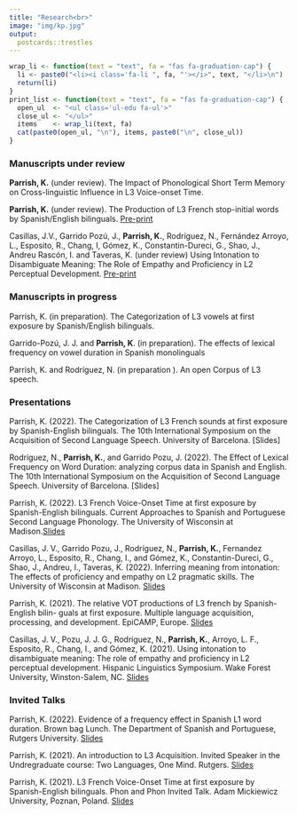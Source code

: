 ```yaml
---
title: "Research<br>"
image: "img/kp.jpg"
output:
  postcards::trestles
---
```



```r
wrap_li <- function(text = "text", fa = "fas fa-graduation-cap") {
  li <- paste0("<li><i class='fa-li ", fa, "'></i>", text, "</li>\n")
  return(li)
}
print_list <- function(text = "text", fa = "fas fa-graduation-cap") {
  open_ul  <- "<ul class='ul-edu fa-ul'>"
  close_ul <- "</ul>"
  items    <- wrap_li(text, fa)
  cat(paste0(open_ul, "\n"), items, paste0("\n", close_ul))
}
```


### Manuscripts under review

**Parrish, K.** (under review). The Impact of Phonological Short Term Memory on   Cross-linguistic Influence in L3 Voice-onset Time.

**Parrish, K.** (under review). The Production of L3 French stop-initial words by Spanish/English bilinguals. [Pre-print](https://doi.org/10.13140/RG.2.2.17665.99689)

Casillas, J.V., Garrido Pozú, J., **Parrish, K.**, Rodríguez, N., Fernández Arroyo,    L., Esposito, R., Chang, I, Gómez, K., Constantin-Dureci, G., Shao, J., Andreu   Rascón, I. and Taveras, K. (under review) Using Intonation to Disambiguate Meaning: The Role of Empathy and Proficiency in L2 Perceptual Development. [Pre-print](https://psyarxiv.com/e5vk2/)

### Manuscripts in progress

Parrish, K. (in preparation). The Categorization of L3 vowels at first exposure by Spanish/English bilinguals.

Garrido-Pozú, J. J. and **Parrish, K**. (in preparation). The effects of lexical  frequency on vowel duration in Spanish monolinguals

Parrish, K. and Rodríguez, N. (in preparation ). An open Corpus of L3 speech.

### Presentations

Parrish, K. (2022). The Categorization of L3 French sounds at first exposure by Spanish-English bilinguals. The 10th International Symposium on the Acquisition of Second Language Speech. University of Barcelona. [Slides]

Rodríguez, N., **Parrish, K.**, and Garrido Pozu, J. (2022). The Effect of Lexical Frequency on Word Duration: analyzing corpus data in Spanish and English. The 10th International Symposium on the Acquisition of Second Language Speech. University of Barcelona. [Slides]

Parrish, K. (2022). L3 French Voice-Onset Time at first exposure by Spanish-English bilinguals. Current Approaches to Spanish and Portuguese Second Language Phonology. The University of Wisconsin at Madison.[Slides](https://kparrish92.github.io/l3_production_study/slides/casp.html#1)

Casillas, J. V., Garrido Pozu, J., Rodríguez, N., **Parrish, K.**, Fernandez Arroyo, L., Esposito, R., Chang, I., and Gómez, K., Constantin-Dureci, G., Shao, J., Andreu, I.,  Taveras, K. (2022). Inferring meaning from intonation: The effects of proficiency and empathy on L2 pragmatic skills. The University of Wisconsin at Madison. [Slides](https://www.rap-group.jvcasillas.com/empathy_intonation_perc/docs/slides/caspslap_2022/#1)

Parrish, K. (2021). The relative VOT productions of L3 french by Spanish-English bilin- guals at first exposure. Multiple language acquisition, processing, and development. EpiCAMP, Europe. [Slides](https://kparrish92.github.io/l3_production_study/slides/epicamp#1)

Casillas, J. V., Pozu, J. J. G., Rodríguez, N., **Parrish, K.**, Arroyo, L. F., Esposito, R., Chang, I., and Gómez, K. (2021). Using intonation to disambiguate meaning: The role of empathy and proficiency in L2 perceptual development. Hispanic Linguistics Symposium. Wake Forest University, Winston-Salem, NC.
[Slides](https://www.rap-group.jvcasillas.com/empathy_intonation_perc/docs/slides/hls_2021/index.html#1)

### Invited Talks

Parrish, K. (2022). Evidence of a frequency effect in Spanish L1 word duration. Brown bag Lunch. The Department of Spanish and Portuguese, Rutgers University. [Slides](https://kparrish92.github.io/frequency_duration_spmonolinguals/slides/index.html#1)

Parrish, K. (2021). An introduction to L3 Acquisition. Invited Speaker in the Undregraduate course: Two Languages, One Mind. Rutgers. [Slides](https://kparrish92.github.io/l3_production_study/talk_slides.html#1)

Parrish, K. (2021). L3 French Voice-Onset Time at first exposure by Spanish-English bilinguals. Phon and Phon Invited Talk. Adam Mickiewicz University, Poznan, Poland. [Slides](https://kparrish92.github.io/l3_production_study/slides/index.html#1)

\endgroup